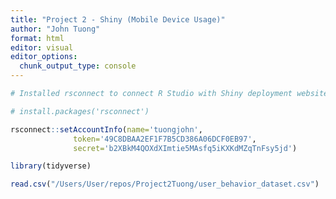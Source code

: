 ```yaml
---
title: "Project 2 - Shiny (Mobile Device Usage)"
author: "John Tuong"
format: html
editor: visual
editor_options: 
  chunk_output_type: console
---
```


```r
# Installed rsconnect to connect R Studio with Shiny deployment website

# install.packages('rsconnect')
```
```r
rsconnect::setAccountInfo(name='tuongjohn',
			  token='49C8DBAA2EF1F7B5CD386A06DCF0EB97',
			  secret='b2XBkM4QOXdXImtie5MAsfq5iKXKdMZqTnFsy5jd')
```

```r
library(tidyverse)
```

```r
read.csv("/Users/User/repos/Project2Tuong/user_behavior_dataset.csv")
```



